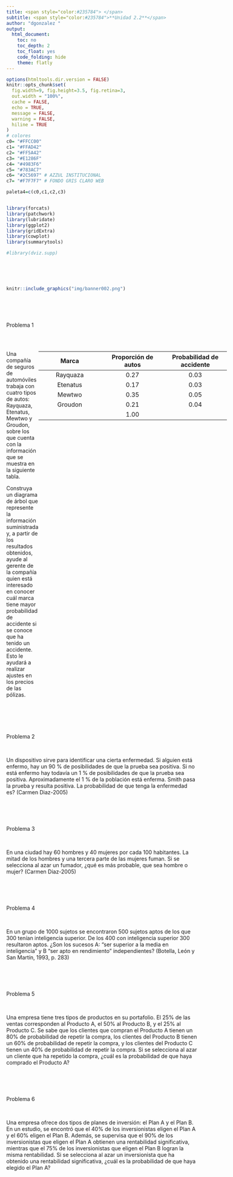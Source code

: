 ```yaml
---
title: <span style="color:#235784"> </span>  
subtitle: <span style="color:#235784">**Unidad 2.2**</span> 
author: "dgonzalez "
output:
  html_document:
    toc: no
    toc_depth: 2
    toc_float: yes
    code_folding: hide
    theme: flatly
---    
```




```r
options(htmltools.dir.version = FALSE)
knitr::opts_chunk$set(
  fig.width=9, fig.height=3.5, fig.retina=3,
  out.width = "100%",
  cache = FALSE,
  echo = TRUE,
  message = FALSE, 
  warning = FALSE,
  hiline = TRUE
)
# colores
c0= "#FFCC00"
c1= "#FFAD42"
c2= "#FF5A42"
c3= "#E1286F"
c4= "#4983F6"
c5= "#783AC7"
c6= "#2C5697" # AZZUL INSTITUCIONAL
c7= "#F7F7F7" # FONDO GRIS CLARO WEB

paleta4=c(c0,c1,c2,c3)


library(forcats)
library(patchwork)
library(lubridate)
library(ggplot2)
library(gridExtra)
library(cowplot)
library(summarytools)

#library(dviz.supp)
```



</br></br></br>

```r
knitr::include_graphics("img/banner002.png")
```
</br></br></br>


<div class="box1 with-label">
<div class="label">Problema 1</div>

</br>

:::: {style="display: flex;"}
::: {}

Una compañía de seguros de automóviles trabaja con cuatro tipos de autos: Rayquaza, Etenatus, Mewtwo y Groudon, sobre los que cuenta con la información que se muestra en la siguiente tabla.

Construya un diagrama de árbol que represente la información suministrada y, a partir de los resultados obtenidos, ayude al gerente de la compañía quien está interesado en conocer cuál marca tiene mayor probabilidad de accidente si se conoce que ha tenido un accidente. Esto le ayudará a realizar ajustes en los precios de las pólizas.

:::
::: {}

<!-- Definir estilo de tabla para aumentar el ancho de las columnas -->
<style>
table {
  width: 100%;  /* Ajusta el ancho de la tabla */
}

td, th {
  min-width: 150px;  /* Ajusta el ancho mínimo de las columnas */
  text-align: center; /* Alineación del texto en el centro */
}
</style>

| Marca    | Proporción de autos       | Probabilidad de accidente | 
|:--------:|:------------------------:|:-------------------------:| 
| Rayquaza | 0.27                     | 0.03                      | 
| Etenatus | 0.17                     | 0.03                      | 
| Mewtwo   | 0.35                     | 0.05                      | 
| Groudon  | 0.21                     | 0.04                      | 
|          | 1.00                     |                           | 

:::
::::


</div>

<br/><br/><br/>

<div class="box1 with-label">
<div class="label">Problema 2</div>

</br>

Un dispositivo sirve para identificar una cierta enfermedad. Si alguien está enfermo, hay un 90 % de posibilidades de que la prueba sea positiva. Si no está enfermo hay todavía un 1 % de posibilidades de que la prueba sea positiva. Aproximadamente el 1 % de la población está enferma. Smith pasa la prueba y resulta positiva. La probabilidad de que tenga la enfermedad es? (Carmen Diaz-2005)

</div>

<br/><br/><br/>


<div class="box1 with-label">
<div class="label">Problema 3</div>

</br>


En una ciudad hay 60 hombres y 40 mujeres por cada 100 habitantes. La mitad de los hombres y una tercera parte de las mujeres fuman. Si se selecciona al azar un fumador, ¿qué es más probable, que sea hombre o mujer? (Carmen Diaz-2005)

</div>

<br/><br/><br/>


<div class="box1 with-label">
<div class="label">Problema 4</div>

</br>


En un grupo de 1000 sujetos se encontraron 500 sujetos aptos de los que 300 tenían inteligencia superior. De los 400 con inteligencia superior 300 resultaron aptos. ¿Son los sucesos A: “ser superior a la media en inteligencia” y B “ser apto
en rendimiento” independientes? (Botella, León y San Martín, 1993, p. 283)

</div>



<br/><br/><br/>

<div class="box1 with-label">
<div class="label">Problema 5</div>

</br>

Una empresa tiene tres tipos de productos en su portafolio. El 25% de las ventas corresponden al Producto A, el 50% al Producto B, y el 25% al Producto C. Se sabe que los clientes que compran el Producto A tienen un 80% de probabilidad de repetir la compra, los clientes del Producto B tienen un 60% de probabilidad de repetir la compra, y los clientes del Producto C tienen un 40% de probabilidad de repetir la compra. Si se selecciona al azar un cliente que ha repetido la compra, ¿cuál es la probabilidad de que haya comprado el Producto A?

</div>

<br/><br/><br/>

<div class="box1 with-label">
<div class="label">Problema 6</div>

</br>

Una empresa ofrece dos tipos de planes de inversión: el Plan A y el Plan B. En un estudio, se encontró que el 40% de los inversionistas eligen el Plan A y el 60% eligen el Plan B. Además, se supervisa que el 90% de los inversionistas que eligen el Plan A obtienen una rentabilidad significativa, mientras que el 75% de los inversionistas que eligen el Plan B logran la misma rentabilidad. Si se selecciona al azar un inversionista que ha obtenido una rentabilidad significativa, ¿cuál es la probabilidad de que haya elegido el Plan A?
</div>

<br/><br/><br/>




